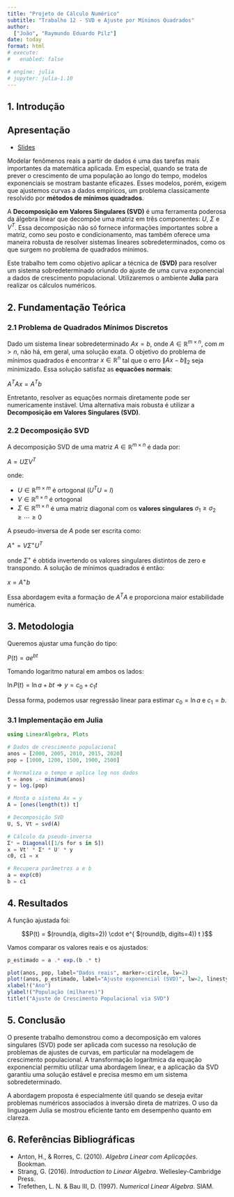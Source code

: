 ```yaml
---
title: "Projeto de Cálculo Numérico"
subtitle: "Trabalho 12 - SVD e Ajuste por Mínimos Quadrados"
author: 
  ["João", "Raymundo Eduardo Pilz"]
date: today
format: html
# execute:
#   enabled: false

# engine: julia
# jupyter: julia-1.10
---
```


## 1. Introdução

## Apresentação

- [Slides](./slides/slides.html)


Modelar fenômenos reais a partir de dados é uma das tarefas mais importantes da matemática aplicada. Em especial, quando se trata de prever o crescimento de uma população ao longo do tempo, modelos exponenciais se mostram bastante eficazes. Esses modelos, porém, exigem que ajustemos curvas a dados empíricos, um problema classicamente resolvido por **métodos de mínimos quadrados**.

A **Decomposição em Valores Singulares (SVD)** é uma ferramenta poderosa da álgebra linear que decompõe uma matriz em três componentes: $U$, $\Sigma$ e $V^T$. Essa decomposição não só fornece informações importantes sobre a matriz, como seu posto e condicionamento, mas também oferece uma maneira robusta de resolver sistemas lineares sobredeterminados, como os que surgem no problema de quadrados mínimos.
 
Este trabalho tem como objetivo aplicar a técnica de **(SVD)** para resolver um sistema sobredeterminado oriundo do ajuste de uma curva exponencial a dados de crescimento populacional. Utilizaremos o ambiente **Julia** para realizar os cálculos numéricos.

## 2. Fundamentação Teórica

### 2.1 Problema de Quadrados Mínimos Discretos

Dado um sistema linear sobredeterminado $Ax = b$, onde $A \in \mathbb{R}^{m \times n}$, com $m > n$, não há, em geral, uma solução exata. O objetivo do problema de mínimos quadrados é encontrar $x \in \mathbb{R}^n$ tal que o erro $\|Ax - b\|_2$ seja minimizado. Essa solução satisfaz as **equacões normais**:

$A^T A x = A^T b$

Entretanto, resolver as equações normais diretamente pode ser numericamente instável. Uma alternativa mais robusta é utilizar a **Decomposição em Valores Singulares (SVD)**.

### 2.2 Decomposição SVD

A decomposição SVD de uma matriz $A \in \mathbb{R}^{m \times n}$ é dada por:

$A = U \Sigma V^T$

onde:

* $U \in \mathbb{R}^{m \times m}$ é ortogonal ($U^T U = I$)
* $V \in \mathbb{R}^{n \times n}$ é ortogonal
* $\Sigma \in \mathbb{R}^{m \times n}$ é uma matriz diagonal com os **valores singulares** $\sigma_1 \geq \sigma_2 \geq \cdots \geq 0$

A pseudo-inversa de $A$ pode ser escrita como:

$A^+ = V \Sigma^+ U^T$

onde $\Sigma^+$ é obtida invertendo os valores singulares distintos de zero e transpondo. A solução de mínimos quadrados é então:

$x = A^+ b$

Essa abordagem evita a formação de $A^T A$ e proporciona maior estabilidade numérica.

## 3. Metodologia

Queremos ajustar uma função do tipo:

$P(t) = a e^{b t}$

Tomando logaritmo natural em ambos os lados:

$\ln P(t) = \ln a + b t \Rightarrow y = c_0 + c_1 t$

Dessa forma, podemos usar regressão linear para estimar $c_0 = \ln a$ e $c_1 = b$.

### 3.1 Implementação em Julia

~~~julia
using LinearAlgebra, Plots

# Dados de crescimento populacional
anos = [2000, 2005, 2010, 2015, 2020]
pop = [1000, 1200, 1500, 1900, 2500]

# Normaliza o tempo e aplica log nos dados
t = anos .- minimum(anos)
y = log.(pop)

# Monta o sistema Ax = y
A = [ones(length(t)) t]

# Decomposição SVD
U, S, Vt = svd(A)

# Cálculo da pseudo-inversa
Σ⁺ = Diagonal([1/s for s in S])
x = Vt' * Σ⁺ * U' * y
c0, c1 = x

# Recupera parâmetros a e b
a = exp(c0)
b = c1
~~~

## 4. Resultados

A função ajustada foi:

$$P(t) = $(round(a, digits=2)) \cdot e^{ $(round(b, digits=4)) t }$$

Vamos comparar os valores reais e os ajustados:

~~~julia
p_estimado = a .* exp.(b .* t)

plot(anos, pop, label="Dados reais", marker=:circle, lw=2)
plot!(anos, p_estimado, label="Ajuste exponencial (SVD)", lw=2, linestyle=:dash)
xlabel!("Ano")
ylabel!("População (milhares)")
title!("Ajuste de Crescimento Populacional via SVD")
~~~

## 5. Conclusão

O presente trabalho demonstrou como a decomposição em valores singulares (SVD) pode ser aplicada com sucesso na resolução de problemas de ajustes de curvas, em particular na modelagem de crescimento populacional. A transformação logarítmica da equação exponencial permitiu utilizar uma abordagem linear, e a aplicação da SVD garantiu uma solução estável e precisa mesmo em um sistema sobredeterminado.

A abordagem proposta é especialmente útil quando se deseja evitar problemas numéricos associados à inversão direta de matrizes. O uso da linguagem Julia se mostrou eficiente tanto em desempenho quanto em clareza.

## 6. Referências Bibliográficas

* Anton, H., & Rorres, C. (2010). *Algebra Linear com Aplicações*. Bookman.
* Strang, G. (2016). *Introduction to Linear Algebra*. Wellesley-Cambridge Press.
* Trefethen, L. N. & Bau III, D. (1997). *Numerical Linear Algebra*. SIAM.